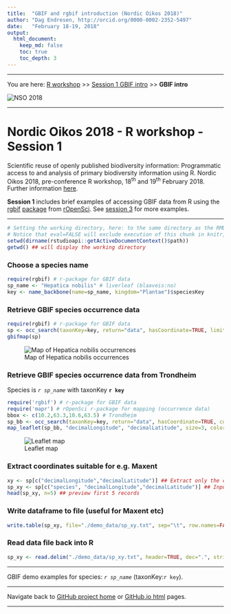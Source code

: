 ```yaml
---
title:  "GBIF and rgbif introduction (Nordic Oikos 2018)"
author: "Dag Endresen, http://orcid.org/0000-0002-2352-5497"
date:   "February 18-19, 2018"
output:
  html_document:
    keep_md: false
    toc: true
    toc_depth: 3
---
```


<!-- gbif_intro.html is generated from gbif_intro.Rmd. Please edit that file -->

***

You are here: [R workshop](../) >> [Session 1 GBIF intro](./) >> **GBIF intro**

![](../demo_data/NSO_2018_GBIF_NO.png "NSO 2018")

***

# Nordic Oikos 2018 - R workshop - Session 1

Scientific reuse of openly published biodiversity information: Programmatic access to and analysis of primary biodiversity information using R. Nordic Oikos 2018, pre-conference R workshop, 18<sup>th</sup> and 19<sup>th</sup> February 2018. Further information [here](http://www.gbif.no/events/2018/Nordic-Oikos-2018-R-workshop.html).

**Session 1** includes brief examples of accessing GBIF data from R using the [rgbif](https://www.gbif.org/tool/81747/rgbif) [package](https://cran.r-project.org/web/packages/rgbif/index.html) from [rOpenSci](https://ropensci.org/). See [session 3](../s3_gbif_demo) for more examples.

***

```r
# Setting the working directory, here: to the same directory as the RMD-script
# Notice that eval=FALSE will exclude execution of this chunk in knitr, but enable manual execution in RStudio
setwd(dirname(rstudioapi::getActiveDocumentContext()$path))
getwd() ## will display the working directory
```

### Choose a species name
```r
require(rgbif) # r-package for GBIF data
sp_name <- "Hepatica nobilis" # liverleaf (blaaveis:no)
key <- name_backbone(name=sp_name, kingdom="Plantae")$speciesKey
```

### Retrieve GBIF species occurrence data
```r
require(rgbif) # r-package for GBIF data
sp <- occ_search(taxonKey=key, return="data", hasCoordinate=TRUE, limit=200) 
gbifmap(sp)
```
![Map of Hepatica nobilis occurrences](./demo_data/gbifmap_Hepatica_nobilis.png "gbifmap")

### Retrieve GBIF species occurrence data from Trondheim
Species is *`r sp_name`* with taxonKey **`r key`**
```r
require('rgbif') # r-package for GBIF data
require('mapr') # rOpenSci r-package for mapping (occurrence data)
bbox <- c(10.2,63.3,10.6,63.5) # Trondheim
sp_bb <- occ_search(taxonKey=key, return="data", hasCoordinate=TRUE, country="NO", geometry=bbox, limit=200) 
map_leaflet(sp_bb, "decimalLongitude", "decimalLatitude", size=3, color="blue")
```

![Leaflet map](demo_data/s1_leaflet_map.png "Leaflet map")


### Extract coordinates suitable for e.g. Maxent
```r
xy <- sp[c("decimalLongitude","decimalLatitude")] ## Extract only the coordinates
sp_xy <- sp[c("species", "decimalLongitude","decimalLatitude")] ## Input format for Maxent
head(sp_xy, n=5) ## preview first 5 records
```

### Write dataframe to file (useful for Maxent etc)
```r
write.table(sp_xy, file="./demo_data/sp_xy.txt", sep="\t", row.names=FALSE, qmethod="double") ## for Maxent
```

### Read data file back into R
```r
sp_xy <- read.delim("./demo_data/sp_xy.txt", header=TRUE, dec=".", stringsAsFactors=FALSE)
```

***

GBIF demo examples for species: *`r sp_name`* (taxonKey:`r key`).

***

Navigate back to [GitHub project home](https://github.com/GBIF-Europe/nordic_oikos_2018_r) or [GitHub.io html](https://gbif-europe.github.io/nordic_oikos_2018_r/) pages.

***
